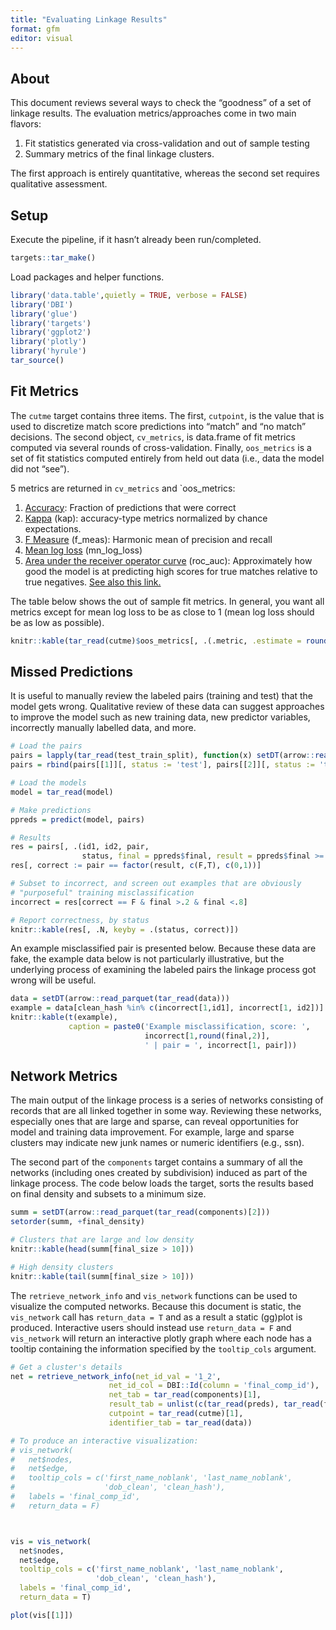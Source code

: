 ```yaml
---
title: "Evaluating Linkage Results"
format: gfm
editor: visual
---
```


## About

This document reviews several ways to check the "goodness" of a set of linkage results. The evaluation metrics/approaches come in two main flavors:

1.  Fit statistics generated via cross-validation and out of sample testing
2.  Summary metrics of the final linkage clusters.

The first approach is entirely quantitative, whereas the second set requires qualitative assessment.

## Setup

Execute the pipeline, if it hasn't already been run/completed.

```r
targets::tar_make()
```

Load packages and helper functions.

```r
library('data.table',quietly = TRUE, verbose = FALSE)
library('DBI')
library('glue')
library('targets')
library('ggplot2')
library('plotly')
library('hyrule')
tar_source()
```

## Fit Metrics

The `cutme` target contains three items. The first, `cutpoint`, is the value that is used to discretize match score predictions into "match" and "no match" decisions. The second object, `cv_metrics`, is data.frame of fit metrics computed via several rounds of cross-validation. Finally, `oos_metrics` is a set of fit statistics computed entirely from held out data (i.e., data the model did not "see").

5 metrics are returned in `cv_metrics` and \`oos_metrics:

1.  [Accuracy](https://yardstick.tidymodels.org/reference/accuracy.html): Fraction of predictions that were correct
2.  [Kappa](https://yardstick.tidymodels.org/reference/kap.html) (kap): accuracy-type metrics normalized by chance expectations.
3.  [F Measure](https://yardstick.tidymodels.org/reference/f_meas.html?q=f_meas#null) (f_meas): Harmonic mean of precision and recall
4.  [Mean log loss](https://yardstick.tidymodels.org/reference/mn_log_loss.html) (mn_log_loss)
5.  [Area under the receiver operator curve](https://yardstick.tidymodels.org/reference/roc_auc.html) (roc_auc): Approximately how good the model is at predicting high scores for true matches relative to true negatives. [See also this link.](https://developers.google.com/machine-learning/crash-course/classification/roc-and-auc)

The table below shows the out of sample fit metrics. In general, you want all metrics except for mean log loss to be as close to 1 (mean log loss should be as low as possible).

```r
knitr::kable(tar_read(cutme)$oos_metrics[, .(.metric, .estimate = round(.estimate,2))])
```

## Missed Predictions

It is useful to manually review the labeled pairs (training and test) that the model gets wrong. Qualitative review of these data can suggest approaches to improve the model such as new training data, new predictor variables, incorrectly manually labelled data, and more.

```r
# Load the pairs
pairs = lapply(tar_read(test_train_split), function(x) setDT(arrow::read_parquet(x)))
pairs = rbind(pairs[[1]][, status := 'test'], pairs[[2]][, status := 'train'])

# Load the models
model = tar_read(model)

# Make predictions
ppreds = predict(model, pairs)

# Results
res = pairs[, .(id1, id2, pair, 
                status, final = ppreds$final, result = ppreds$final >= tar_read(cutme)$cutpoint)]
res[, correct := pair == factor(result, c(F,T), c(0,1))]

# Subset to incorrect, and screen out examples that are obviously
# "purposeful" training misclassification
incorrect = res[correct == F & final >.2 & final <.8]

# Report correctness, by status
knitr::kable(res[, .N, keyby = .(status, correct)])

```

An example misclassified pair is presented below. Because these data are fake, the example data below is not particularly illustrative, but the underlying process of examining the labeled pairs the linkage process got wrong will be useful.

```r

data = setDT(arrow::read_parquet(tar_read(data)))
example = data[clean_hash %in% c(incorrect[1,id1], incorrect[1, id2])]
knitr::kable(t(example), 
             caption = paste0('Example misclassification, score: ', 
                              incorrect[1,round(final,2)],
                              ' | pair = ', incorrect[1, pair]))
```

## Network Metrics

The main output of the linkage process is a series of networks consisting of records that are all linked together in some way. Reviewing these networks, especially ones that are large and sparse, can reveal opportunities for model and training data improvement. For example, large and sparse clusters may indicate new junk names or numeric identifiers (e.g., ssn).

The second part of the `components` target contains a summary of all the networks (including ones created by subdivision) induced as part of the linkage process. The code below loads the target, sorts the results based on final density and subsets to a minimum size.

```r
summ = setDT(arrow::read_parquet(tar_read(components)[2]))
setorder(summ, +final_density)

# Clusters that are large and low density
knitr::kable(head(summ[final_size > 10]))

# High density clusters
knitr::kable(tail(summ[final_size > 10]))
```

The `retrieve_network_info` and `vis_network` functions can be used to visualize the computed networks. Because this document is static, the `vis_network` call has `return_data = T` and as a result a static (gg)plot is produced. Interactive users should instead use `return_data = F` and `vis_network` will return an interactive plotly graph where each node has a tooltip containing the information specified by the `tooltip_cols` argument.

```r

# Get a cluster's details
net = retrieve_network_info(net_id_val = '1_2',
                      net_id_col = DBI::Id(column = 'final_comp_id'),
                      net_tab = tar_read(components)[1],
                      result_tab = unlist(c(tar_read(preds), tar_read(fixed))),
                      cutpoint = tar_read(cutme)[1], 
                      identifier_tab = tar_read(data))

# To produce an interactive visualization:
# vis_network(
#   net$nodes, 
#   net$edge, 
#   tooltip_cols = c('first_name_noblank', 'last_name_noblank', 
#                    'dob_clean', 'clean_hash'),
#   labels = 'final_comp_id',
#   return_data = F)



vis = vis_network(
  net$nodes, 
  net$edge, 
  tooltip_cols = c('first_name_noblank', 'last_name_noblank', 
                   'dob_clean', 'clean_hash'),
  labels = 'final_comp_id',
  return_data = T)

plot(vis[[1]])

```
